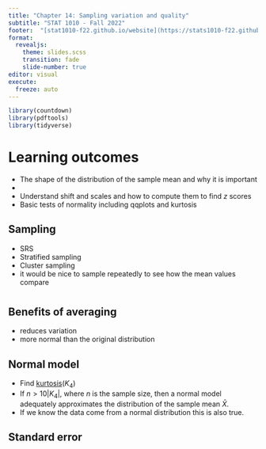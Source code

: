```yaml
---
title: "Chapter 14: Sampling variation and quality"
subtitle: "STAT 1010 - Fall 2022"
footer:  "[stat1010-f22.github.io/website](https://stats1010-f22.github.io/website/)"
format: 
  revealjs: 
    theme: slides.scss
    transition: fade
    slide-number: true
editor: visual
execute:
  freeze: auto
---
```


```r
library(countdown)
library(pdftools)
library(tidyverse)
```

# Learning outcomes

::: incremental
-   The shape of the distribution of the sample mean and why it is important
-   
-   Understand shift and scales and how to compute them to find $z$ scores
-   Basic tests of normality including qqplots and kurtosis
:::

## Sampling

::: incremental
- SRS
- Stratified sampling
- Cluster sampling
- it would be nice to sample repeatedly to see how the mean values compare
:::

#  {background-iframe="https://nzgwynn.shinyapps.io/sample_from_uniform/"}


## Benefits of averaging

::: incremental
- reduces variation
- more normal than the original distribution
:::

## Normal model

::: incremental
- Find [kurtosis](https://stats1010-f22.github.io/website/slides/lect_11.html#/kurtosis)($K_4$)
- If $n > 10 |K_4|$, where $n$ is the sample size, then a normal model adequately approximates the distribution of the sample mean $\bar{X}$.
- If we know the data come from a normal distribution this is also true.
:::

## Standard error

